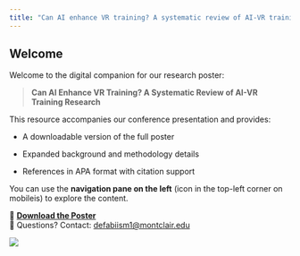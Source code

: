 ```yaml
---
title: "Can AI enhance VR training? A systematic review of AI-VR training research."
---
```


## Welcome

Welcome to the digital companion for our research poster:

> **Can AI Enhance VR Training? A Systematic Review of AI-VR Training Research**

This resource accompanies our conference presentation and provides:

-   A downloadable version of the full poster

-   Expanded background and methodology details

-   References in APA format with citation support

You can use the **navigation pane on the left** (icon in the top-left corner on mobileis) to explore the content.

🧾 [**Download the Poster**](../images/poster_logo_center2.pdf)\
📧 Questions? Contact: [defabiism1\@montclair.edu](mailto:defabiism1@montclair.edu)

![](images/poster_logo_center2.png)
